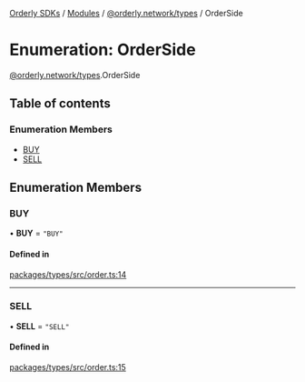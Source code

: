 [Orderly SDKs](./../README) / [Modules](./../modules) / [@orderly.network/types](./../modules/orderly_network_types) / OrderSide

# Enumeration: OrderSide

[@orderly.network/types](./../modules/orderly_network_types).OrderSide

## Table of contents

### Enumeration Members

- [BUY](./orderly_network_types.OrderSide#buy)
- [SELL](./orderly_network_types.OrderSide#sell)

## Enumeration Members

### BUY

• **BUY** = ``"BUY"``

#### Defined in

[packages/types/src/order.ts:14](https://github.com/OrderlyNetwork/js-sdk/blob/b4bb4035/packages/types/src/order.ts#L14)

___

### SELL

• **SELL** = ``"SELL"``

#### Defined in

[packages/types/src/order.ts:15](https://github.com/OrderlyNetwork/js-sdk/blob/b4bb4035/packages/types/src/order.ts#L15)
